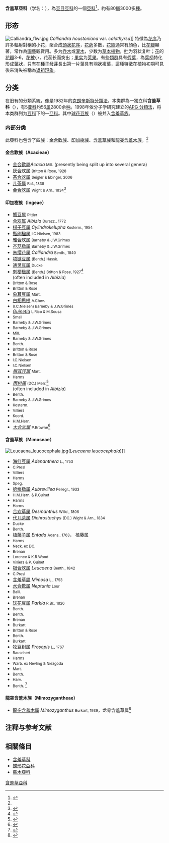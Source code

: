{{Automatic Taxobox
| image = CalliandraEmarginata.JPG
| image_caption = [[红粉扑花|红粉扑花]] ''Calliandra tergemina'' var. ''emarginata''
| taxon= Mimosoideae
| authority = [[DC.|DC.]], 1825
| subdivision_ranks = [[族|族]]
| subdivision = 
*[[金合歡族|金合歡族]] Acacieae
*[[印加樹族|印加樹族]] Ingeae
*[[含羞草族|含羞草族]] Mimoseae
*[[龍突含羞木族|龍突含羞木族]] Mimozygantheae <ref name=UniMimos>{{cite web |url=http://www.uniprot.org/taxonomy/3807 |title=Mimosoideae |work=Taxonomy |publisher=UniProt |accessdate=2009-07-13 |archive-date=2020-09-07 |archive-url=https://web.archive.org/web/20200907034905/https://www.uniprot.org/taxonomy/3807 |dead-url=no }}</ref>
|synonyms=*Mimosaceae<br>{{small|[[R.Br.|R.Br.]], 1814}}
}}
'''含羞草亞科'''（学名：{{lang|la|Mimosoideae}}），為[[豆目|豆目]][[豆科|豆科]]的一個[[亞科|亞科]]<ref>{{cite web |url=http://www.ars-grin.gov/cgi-bin/npgs/html/family.pl?1573 |title=''Fabaceae'' Lindl., nom. cons. subfam. ''Mimosoideae'' |work=Germplasm Resource Information Network |publisher=United States Department of Agriculture |accessdate=2009-07-13 |deadurl=yes |archiveurl=https://web.archive.org/web/20090827081418/http://www.ars-grin.gov/cgi-bin/npgs/html/family.pl?1573 |archivedate=2009-08-27 }}</ref>，約有80[[屬|屬]]3000多[[種|種]]。

==形态==
[[File:Calliandra_flwr.jpg|thumb]] ''Calliandra houstoniana'' var. ''calothyrsa'']]
特徵為[[花序|花序]]乃許多輻射對稱的小花，聚合成[[頭狀花序|頭狀花序]]，[[花藥|花葯]]多數，[[花絲|花絲]]通常有顏色，比[[花瓣|花瓣]]顯著，常作為[[園藝|園藝]]觀賞用。多为[[乔木|乔木]]或[[灌木|灌木]]，少数为[[草本|草本]][[植物|植物]]，[[叶|叶]]为羽状复叶；[[花|花]]的[[花瓣|花瓣]]3-6，[[花被|花被]]小，花蕊长而突出；[[果实|果实]]为[[荚果|荚果]]。有些[[類群|類群]]具有[[假葉|假葉]]，為[[葉柄|葉柄]]特化形成[[葉狀|葉狀]]，只有在[[種子|種子]][[發芽|發芽]]長出第一片葉具有羽狀複葉，這種特徵在植物初期可見後來消失被稱為[[返祖現象|返祖現象]]。

==分类==
在旧有的分類系統，像是1982年的[[克朗奎斯特分類法|克朗奎斯特分類法]]，本类群為一獨立科'''含羞草科'''（{{lang|la|Mimosaceae}}），有5[[亚科|亚科]]约56[[属|属]]2800余[[种|种]]。1998年依分子学研究建立的[[APG_分類法|APG 分類法]]，将本类群列为[[豆科|豆科]]下的一[[亞科|亞科]]。其中[[球花豆族|球花豆族]]（{{lang|la|Parkieae}}）被并入[[含羞草族|含羞草族]]。

===内部分类===
此亞科也包含了四[[族|族]]：[[金合歡族|金合歡族]]、[[印加樹族|印加樹族]]、[[含羞草族|含羞草族]]和[[龍突含羞木族|龍突含羞木族]]。<ref name=UniMimos/>

====金合歡族（Acacieae）====
*[[金合歡屬|金合歡屬]]''Acacia'' <small>Mill.</small> (presently being split up into several genera)
* [[灰合欢属|灰合欢属]] ''{{tsl|en|Acaciella||Acaciella}}'' <small>Britton & Rose, 1928</small>
* [[茶合欢属|茶合欢属]] ''{{tsl|en|Mariosousa||Mariosousa}}'' <small>Seigler & Ebinger, 2006</small>
* [[儿茶属|儿茶属]] ''{{tsl|en|Senegalia||Senegalia}}'' <small>Raf., 1838</small>
* [[金合欢属|金合欢属]] ''{{tsl|en|Vachellia||Vachellia}}'' <small>Wight & Arn., 1834</small><ref>{{cite web |url=http://www.uniprot.org/taxonomy/163485 |title=Acacieae |work=Taxonomy |publisher=UniProt |accessdate=2009-07-14 |archive-date=2020-09-07 |archive-url=https://web.archive.org/web/20200907033638/https://www.uniprot.org/taxonomy/163485 |dead-url=no }}</ref>

====印加樹族（Ingeae）====
* [[蟹豆属|蟹豆属]] ''{{tsl|en|Abarema||Abarema}}'' <small>Pittier</small>
* [[合欢属|合欢属]] ''Albizia'' <small>Durazz., 1772</small>
* [[棋子豆属|棋子豆属]] ''Cylindrokelupha'' <small>Kosterm., 1954</small>
* [[瓶刷楹属|瓶刷楹属]] ''{{tsl|en|Archidendropsis||Archidendropsis}}'' <small>I.C.Nielsen, 1983</small>
* [[雅合欢属|雅合欢属]] ''{{tsl|en|Balizia||Balizia}}'' <small>Barneby & J.W.Grimes</small>
* [[齐蕊楹属|齐蕊楹属]] ''{{tsl|en|Blanchetiodendron||Blanchetiodendron}}'' <small>Barneby & J.W.Grimes</small>
* [[朱缨花属|朱缨花属]] ''Calliandra'' <small>Benth., 1840</small>
* [[项链豆属|项链豆属]] ''{{tsl|en|Cathormion||Cathormion}}'' <small>(Benth.) Hassk.</small>
* [[通灵豆属|通灵豆属]] ''{{tsl|en|Cedrelinga||Cedrelinga}}'' <small>Ducke</small>
* [[刺梗楹属|刺梗楹属]] ''{{tsl|en|Chloroleucon||Chloroleucon}}'' <small>(Benth.) Britton & Rose, 1927</small><ref>{{cite web |url=http://www.ars-grin.gov/cgi-bin/npgs/html/genus.pl?13968 |title=''Chloroleucon'' (Benth.) Britton & Rose |work=Germplasm Resource Information Network |publisher=United States Department of Agriculture |date=2006-12-14 |accessdate=2009-07-13 |deadurl=yes |archiveurl=https://web.archive.org/web/20090507011039/http://www.ars-grin.gov/cgi-bin/npgs/html/genus.pl?13968 |archivedate=2009-05-07 }}</ref><br>(often included in ''Albizia'')
*''{{tsl|en|Cojoba||Cojoba}}'' <small>Britton & Rose</small>
*''{{tsl|en|Ebenopsis||Ebenopsis}}'' <small>Britton & Rose</small>
* [[象耳豆属|象耳豆属]] <small>Mart.</small>
* [[白相思樹|白相思樹]] <small>A.Chev.</small>
*''{{tsl|en|Falcataria||Falcataria}}'' <small>(I.C.Nielsen) Barneby & J.W.Grimes</small>
*''[[Guinetia|Guinetia]]'' <small>L.Rico & M.Sousa</small>
*''{{tsl|en|Havardia||Havardia}}'' <small>Small</small>
*''{{tsl|en|Hesperalbizia||Hesperalbizia}}'' <small>Barneby & J.W.Grimes</small>
*''{{tsl|en|Hydrochorea||Hydrochorea}}'' <small>Barneby & J.W.Grimes</small>
*''{{tsl|en|Inga||Inga}}'' <small>Mill.</small>
*''{{tsl|en|Leucochloron||Leucochloron}}'' <small>Barneby & J.W.Grimes</small>
*''{{tsl|en|Lysiloma||Lysiloma}}'' <small>Benth.</small>
*''{{tsl|en|Macrosamanea||Macrosamanea}}'' <small>Britton & Rose</small>
*''{{tsl|en|Painteria||Painteria}}'' <small>Britton & Rose</small>
*''{{tsl|en|Pararchidendron||Pararchidendron}}'' <small>I.C.Nielsen</small>
*''{{tsl|en|Paraserianthes||Paraserianthes}}'' <small>I.C.Nielsen</small>
*''[[猴耳环属|猴耳环属]]'' <small>Mart.</small>
*''{{tsl|en|Pseudosamanea||Pseudosamanea}}'' <small>Harms</small>
*''[[雨树属|雨树属]]'' <small>(DC.) Merr.</small><ref>{{cite web |url=http://www.ars-grin.gov/cgi-bin/npgs/html/genus.pl?16377 |title=''Samanea'' (DC.) Merr. |work=Germplasm Resource Information Network |publisher=United States Department of Agriculture |date=2005-02-10 |accessdate=2009-07-13 |deadurl=yes |archiveurl=https://web.archive.org/web/20090507051204/http://www.ars-grin.gov/cgi-bin/npgs/html/genus.pl?16377 |archivedate=2009-05-07 }}</ref><br>(often included in ''Albizia'')
*''{{tsl|en|Serianthes||Serianthes}}'' <small>Benth.</small>
*''{{tsl|en|Sphinga||Sphinga}}'' <small>Barneby & J.W.Grimes</small>
*''{{tsl|en|Thailentadopsis||Thailentadopsis}}'' <small>Kosterm.</small>
*''{{tsl|en|Viguieranthus||Viguieranthus}}'' <small>Villiers</small>
*''{{tsl|en|Wallaceodendron||Wallaceodendron}}'' <small>Koord.</small>
*''{{tsl|en|Zapoteca (plant)||Zapoteca}}'' <small>H.M.Hern.</small>
*''[[大合欢属|大合欢属]]'' <small>P.Browne</small><ref>{{cite web |url=http://www.ars-grin.gov/cgi-bin/npgs/html/gnlist.pl?1560 |title=Genera of ''Fabaceae'' tribe ''Ingeae'' |work=Germplasm Resource Information Network |publisher=United States Department of Agriculture |accessdate=2009-07-13 |deadurl=yes |archiveurl=https://web.archive.org/web/20081027121855/http://www.ars-grin.gov/cgi-bin/npgs/html/gnlist.pl?1560 |archivedate=2008-10-27 }}</ref>

====含羞草族（Mimoseae）====
[[Image:Leucaena_leucocephala.jpg|right]](''Leucaena leucocephala'')]]
* [[海红豆属|海红豆属]] ''Adenanthera'' <small>L., 1753</small>
*''{{tsl|en|Adenopodia||Adenopodia}}'' <small>C.Presl</small>
*''{{tsl|en|Alantsilodendron||Alantsilodendron}}'' <small>Villiers</small>
*''{{tsl|en|Amblygonocarpus||Amblygonocarpus}}'' <small>Harms</small>
*''{{tsl|en|Anadenanthera||Anadenanthera}}'' <small>Speg.</small>
* [[奶棒楹属|奶棒楹属]] ''Aubrevillea'' <small>Pellegr., 1933</small>
*''{{tsl|en|Calliandropsis||Calliandropsis}}'' <small>H.M.Hern. & P.Guinet</small>
*''{{tsl|en|Calpocalyx||Calpocalyx}}'' <small>Harms</small>
*''{{tsl|en|Cylicodiscus||Cylicodiscus}}'' <small>Harms</small>
* [[合欢草属|合欢草属]] ''Desmanthus'' <small>Willd., 1806</small>
* [[代儿茶属|代儿茶属]] ''Dichrostachys'' <small>(DC.) Wight & Arn., 1834</small>
*''{{tsl|en|Dinizia||Dinizia}}'' <small>Ducke</small>
*''{{tsl|en|Elephantorrhiza||Elephantorrhiza}}'' <small>Benth.</small>
* [[榼藤子属|榼藤子属]] ''Entada'' <small>Adans., 1763</small>， 榼藤属
*''{{tsl|en|Fillaeopsis||Fillaeopsis}}'' <small>Harms</small>
*''{{tsl|en|Gagnebina||Gagnebina}}'' <small>Neck. ex DC.</small>
*''{{tsl|en|Indopiptadenia||Indopiptadenia}}'' <small>Brenan</small>
*''{{tsl|en|Kanaloa (botany)||Kanaloa}}'' <small>Lorence & K.R.Wood</small>
*''{{tsl|en|Lemurodendron||Lemurodendron}}'' <small>Villiers & P. Guinet</small>
* [[银合欢属|银合欢属]] ''Leucaena'' <small>Benth., 1842</small>
*''{{tsl|en|Microlobius||Microlobius}}'' <small>C.Presl</small>
* [[含羞草屬|含羞草屬]] ''Mimosa'' <small>L., 1753</small>
* [[水合歡属|水合歡属]] ''Neptunia'' <small>Lour</small>
*''{{tsl|en|Newtonia (plant)||Newtonia}}'' <small>Baill.</small>
*''{{tsl|en|Parapiptadenia||Parapiptadenia}}'' <small>Brenan</small>
* [[球花豆属|球花豆属]] ''Parkia'' <small>R.Br., 1826</small>
*''{{tsl|en|Pentaclethra||Pentaclethra}}'' <small>Benth.</small>
*''{{tsl|en|Piptadenia||Piptadenia}}'' <small>Benth.</small>
*''{{tsl|en|Piptadeniastrum||Piptadeniastrum}}'' <small>Brenan</small>
*''{{tsl|en|Piptadeniopsis||Piptadeniopsis}}'' <small>Burkart</small>
*''{{tsl|en|Pityrocarpa||Pityrocarpa}}'' <small>Britton & Rose</small>
*''{{tsl|en|Plathymenia||Plathymenia}}'' <small>Benth.</small>
*''{{tsl|en|Prosopidastrum||Prosopidastrum}}'' <small>Burkart</small>
* [[牧豆树属|牧豆树属]] ''Prosopis'' <small>L., 1767</small>
*''{{tsl|en|Pseudopiptadenia||Pseudopiptadenia}}'' <small>Rauschert</small>
*''{{tsl|en|Pseudoprosopis||Pseudoprosopis}}'' <small>Harms</small>
*''{{tsl|en|Schleinitzia||Schleinitzia}}'' <small>Warb. ex Nevling & Niezgoda</small>
*''{{tsl|en|Stryphnodendron||Stryphnodendron}}'' <small>Mart.</small>
*''{{tsl|en|Tetrapleura (Mimosoideae)||Tetrapleura}}'' <small>Benth.</small>
*''{{tsl|en|Xerocladia||Xerocladia}}'' <small>Harv.</small>
*''{{tsl|en|Xylia||Xylia}}'' <small>Benth.</small> <ref>{{cite web |url=http://www.ars-grin.gov/cgi-bin/npgs/html/gnlist.pl?1561 |title=Genera of ''Fabaceae'' tribe ''Mimoseae'' |work=Germplasm Resource Information Network |publisher=United States Department of Agriculture |accessdate=2009-07-13 |deadurl=yes |archiveurl=https://web.archive.org/web/20081013021720/http://www.ars-grin.gov/cgi-bin/npgs/html/gnlist.pl?1561 |archivedate=2008-10-13 }}</ref>

====龍突含羞木族（Mimozygantheae）====
* [[龍突含羞木属|龍突含羞木属]] ''Mimozyganthus'' <small>Burkart, 1939</small>，龙骨含羞草属<ref>{{cite web |url=http://www.uniprot.org/taxonomy/325690 |title=Mimozygantheae |work=Taxonomy |publisher=UniProt |accessdate=2009-07-13 |archive-date=2020-09-07 |archive-url=https://web.archive.org/web/20200907035445/https://www.uniprot.org/taxonomy/325690 |dead-url=no }}</ref>

==注释与参考文献==
{{Reflist}}

==相關條目==
*[[含羞草科|含羞草科]]
*[[蝶形花亞科|蝶形花亞科]]
*[[蘇木亞科|蘇木亞科]]
{{Taxonbar|from=Q504243}}

[[Category:含羞草亞科|]]